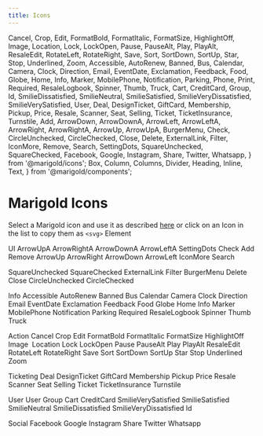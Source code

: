 ```yaml
---
title: Icons
---
```


  Cancel,
  Crop,
  Edit,
  FormatBold,
  FormatItalic,
  FormatSize,
  HighlightOff,
  Image,
  Location,
  Lock,
  LockOpen,
  Pause,
  PauseAlt,
  Play,
  PlayAlt,
  ResaleEdit,
  RotateLeft,
  RotateRight,
  Save,
  Sort,
  SortDown,
  SortUp,
  Star,
  Stop,
  Underlined,
  Zoom,
  Accessible,
  AutoRenew,
  Banned,
  Bus,
  Calendar,
  Camera,
  Clock,
  Direction,
  Email,
  EventDate,
  Exclamation,
  Feedback,
  Food,
  Globe,
  Home,
  Info,
  Marker,
  MobilePhone,
  Notification,
  Parking,
  Phone,
  Print,
  Required,
  ResaleLogbook,
  Spinner,
  Thumb,
  Truck,
  Cart,
  CreditCard,
  Group,
  Id,
  SmilieDissatisfied,
  SmilieNeutral,
  SmilieSatisfied,
  SmilieVeryDissatisfied,
  SmilieVerySatisfied,
  User,
  Deal,
  DesignTicket,
  GiftCard,
  Membership,
  Pickup,
  Price,
  Resale,
  Scanner,
  Seat,
  Selling,
  Ticket,
  TicketInsurance,
  Turnstile,
  Add,
  ArrowDown,
  ArrowDownA,
  ArrowLeft,
  ArrowLeftA,
  ArrowRight,
  ArrowRightA,
  ArrowUp,
  ArrowUpA,
  BurgerMenu,
  Check,
  CircleUnchecked,
  CircleChecked,
  Close,
  Delete,
  ExternalLink,
  Filter,
  IconMore,
  Remove,
  Search,
  SettingDots,
  SquareUnchecked,
  SquareChecked,
  Facebook,
  Google,
  Instagram,
  Share,
  Twitter,
  Whatsapp,
} from '@marigold/icons';
  Box,
  Column,
  Columns,
  Divider,
  Heading,
  Inline,
  Text,
} from '@marigold/components';

# Marigold Icons

Select a Marigold icon and use it as described [here](../../components/icon)
or click on an Icon in the list to copy them as `<svg>` Element

<Heading>UI</Heading>
<Columns space="small">
  <Column width={4}>
    <CopySVGIcon>
      <Text>ArrowUpA</Text>
      <ArrowUpA />
    </CopySVGIcon>
    <Divider />
    <Box as={Inline} p="xxsmall" display="flex" justifyContent="space-between">
      <Text>ArrowRightA</Text>
      <CopySVGIcon>
        <ArrowRightA />
      </CopySVGIcon>
    </Box>
    <Divider />
    <Box as={Inline} p="xxsmall" display="flex" justifyContent="space-between">
      <Text>ArrowDownA</Text>
      <CopySVGIcon>
        <ArrowDownA />
      </CopySVGIcon>
    </Box>
    <Divider />
    <Box as={Inline} p="xxsmall" display="flex" justifyContent="space-between">
      <Text>ArrowLeftA</Text>
      <CopySVGIcon>
        <ArrowLeftA />
      </CopySVGIcon>
    </Box>
    <Divider />
    <Box as={Inline} p="xxsmall" display="flex" justifyContent="space-between">
      <Text>SettingDots</Text>
      <CopySVGIcon>
        <SettingDots />
      </CopySVGIcon>
    </Box>
    <Divider />
    <Box as={Inline} p="xxsmall" display="flex" justifyContent="space-between">
      <Text>Check</Text>
      <CopySVGIcon>
        <Check />
      </CopySVGIcon>
    </Box>
    <Divider />
    <Box as={Inline} p="xxsmall" display="flex" justifyContent="space-between">
      <Text>Add</Text>
      <CopySVGIcon>
        <Add />
      </CopySVGIcon>
    </Box>
    <Divider />
    <Box as={Inline} p="xxsmall" display="flex" justifyContent="space-between">
      <Text>Remove</Text>
      <CopySVGIcon>
        <Remove />
      </CopySVGIcon>
    </Box>
  </Column>
  <Column width={4}>
    <Box as={Inline} p="xxsmall" display="flex" justifyContent="space-between">
      <Text>ArrowUp</Text>
      <CopySVGIcon>
        <ArrowUp />
      </CopySVGIcon>
    </Box>
    <Divider />
    <Box as={Inline} p="xxsmall" display="flex" justifyContent="space-between">
      <Text>ArrowRight</Text>
      <CopySVGIcon>
        <ArrowRight />
      </CopySVGIcon>
    </Box>
    <Divider />
    <Box as={Inline} p="xxsmall" display="flex" justifyContent="space-between">
      <Text>ArrowDown</Text>
      <CopySVGIcon>
        <ArrowDown />
      </CopySVGIcon>
    </Box>
    <Divider />
    <Box as={Inline} p="xxsmall" display="flex" justifyContent="space-between">
      <Text>ArrowLeft</Text>
      <CopySVGIcon>
        <ArrowLeft />
      </CopySVGIcon>
    </Box>
    <Divider />
    <Box as={Inline} p="xxsmall" display="flex" justifyContent="space-between">
      <Text>IconMore</Text>
      <CopySVGIcon>
        <IconMore />
      </CopySVGIcon>
    </Box>
    <Divider />
    <Box as={Inline} p="xxsmall" display="flex" justifyContent="space-between">
      <Text>Search</Text>
      <CopySVGIcon>
        <Search />
      </CopySVGIcon>
    </Box>
    <Divider />
    <Box as={Inline} p="xxsmall" display="flex" justifyContent="space-between">
      <Text>SquareUnchecked</Text>
      <CopySVGIcon>
        <SquareUnchecked />
      </CopySVGIcon>
    </Box>
    <Divider />
    <Box as={Inline} p="xxsmall" display="flex" justifyContent="space-between">
      <Text>SquareChecked</Text>
      <CopySVGIcon>
        <SquareChecked />
      </CopySVGIcon>
    </Box>
  </Column>
  <Column width={4}>
    <Box as={Inline} p="xxsmall" display="flex" justifyContent="space-between">
      <Text>ExternalLink</Text>
      <CopySVGIcon>
        <ExternalLink />
      </CopySVGIcon>
    </Box>
    <Divider />
    <Box as={Inline} p="xxsmall" display="flex" justifyContent="space-between">
      <Text>Filter</Text>
      <CopySVGIcon>
        <Filter />
      </CopySVGIcon>
    </Box>
    <Divider />
    <Box as={Inline} p="xxsmall" display="flex" justifyContent="space-between">
      <Text>BurgerMenu</Text>
      <CopySVGIcon>
        <BurgerMenu />
      </CopySVGIcon>
    </Box>
    <Divider />
    <Box as={Inline} p="xxsmall" display="flex" justifyContent="space-between">
      <Text>Delete</Text>
      <CopySVGIcon>
        <Delete />
      </CopySVGIcon>
    </Box>
    <Divider />
    <Box as={Inline} p="xxsmall" display="flex" justifyContent="space-between">
      <Text>Close</Text>
      <CopySVGIcon>
        <Close />
      </CopySVGIcon>
    </Box>
    <Divider />
    <Box as={Inline} p="xxsmall" display="flex" justifyContent="space-between">
      <Text>CircleUnchecked</Text>
      <CopySVGIcon>
        <CircleUnchecked />
      </CopySVGIcon>
    </Box>
    <Divider />
    <Box as={Inline} p="xxsmall" display="flex" justifyContent="space-between">
      <Text>CircleChecked</Text>
      <CopySVGIcon>
        <CircleChecked />
      </CopySVGIcon>
    </Box>
  </Column>
</Columns>

<Heading>Info</Heading>
<Columns space="small">
  <Column width={4}>
    <Box as={Inline} p="xxsmall" display="flex" justifyContent="space-between">
      <Text>Accessible</Text>
      <CopySVGIcon>
        <Accessible />
      </CopySVGIcon>
    </Box>
    <Divider />
    <Box as={Inline} p="xxsmall" display="flex" justifyContent="space-between">
      <Text>AutoRenew</Text>
      <CopySVGIcon>
        <AutoRenew />
      </CopySVGIcon>
    </Box>
    <Divider />
    <Box as={Inline} p="xxsmall" display="flex" justifyContent="space-between">
      <Text>Banned</Text>
      <CopySVGIcon>
        <Banned />
      </CopySVGIcon>
    </Box>
    <Divider />
    <Box as={Inline} p="xxsmall" display="flex" justifyContent="space-between">
      <Text>Bus</Text>
      <CopySVGIcon>
        <Bus />
      </CopySVGIcon>
    </Box>
    <Divider />
    <Box as={Inline} p="xxsmall" display="flex" justifyContent="space-between">
      <Text>Calendar</Text>
      <CopySVGIcon>
        <Calendar />
      </CopySVGIcon>
    </Box>
    <Divider />
    <Box as={Inline} p="xxsmall" display="flex" justifyContent="space-between">
      <Text>Camera</Text>
      <CopySVGIcon>
        <Camera />
      </CopySVGIcon>
    </Box>
    <Divider />
    <Box as={Inline} p="xxsmall" display="flex" justifyContent="space-between">
      <Text>Clock</Text>
      <CopySVGIcon>
        <Clock />
      </CopySVGIcon>
    </Box>
    <Divider />
    <Box as={Inline} p="xxsmall" display="flex" justifyContent="space-between">
      <Text>Direction</Text>
      <CopySVGIcon>
        <Direction />
      </CopySVGIcon>
    </Box>
    <Divider />
    <Box as={Inline} p="xxsmall" display="flex" justifyContent="space-between">
      <Text>Email</Text>
      <CopySVGIcon>
        <Email />
      </CopySVGIcon>
    </Box>
  </Column>
  <Column width={4}>
    <Box as={Inline} p="xxsmall" display="flex" justifyContent="space-between">
      <Text>EventDate</Text>
      <CopySVGIcon>
        <EventDate />
      </CopySVGIcon>
    </Box>
    <Divider />
    <Box as={Inline} p="xxsmall" display="flex" justifyContent="space-between">
      <Text>Exclamation</Text>
      <CopySVGIcon>
        <Exclamation />
      </CopySVGIcon>
    </Box>
    <Divider />
    <Box as={Inline} p="xxsmall" display="flex" justifyContent="space-between">
      <Text>Feedback</Text>
      <CopySVGIcon>
        <Feedback />
      </CopySVGIcon>
    </Box>
    <Divider />
    <Box as={Inline} p="xxsmall" display="flex" justifyContent="space-between">
      <Text>Food</Text>
      <CopySVGIcon>
        <Food />
      </CopySVGIcon>
    </Box>
    <Divider />
    <Box as={Inline} p="xxsmall" display="flex" justifyContent="space-between">
      <Text>Globe</Text>
      <CopySVGIcon>
        <Globe />
      </CopySVGIcon>
    </Box>
    <Divider />
    <Box as={Inline} p="xxsmall" display="flex" justifyContent="space-between">
      <Text>Home</Text>
      <CopySVGIcon>
        <Home />
      </CopySVGIcon>
    </Box>
    <Divider />
    <Box as={Inline} p="xxsmall" display="flex" justifyContent="space-between">
      <Text>Info</Text>
      <CopySVGIcon>
        <Info />
      </CopySVGIcon>
    </Box>
    <Divider />
    <Box as={Inline} p="xxsmall" display="flex" justifyContent="space-between">
      <Text>Marker</Text>
      <CopySVGIcon>
        <Marker />
      </CopySVGIcon>
    </Box>
  </Column>
  <Column width={4}>
    <Box as={Inline} p="xxsmall" display="flex" justifyContent="space-between">
      <Text>MobilePhone</Text>
      <CopySVGIcon>
        <MobilePhone />
      </CopySVGIcon>
    </Box>
    <Divider />
    <Box as={Inline} p="xxsmall" display="flex" justifyContent="space-between">
      <Text>Notification</Text>
      <CopySVGIcon>
        <Notification />
      </CopySVGIcon>
    </Box>
    <Divider />
    <Box as={Inline} p="xxsmall" display="flex" justifyContent="space-between">
      <Text>Parking</Text>
      <CopySVGIcon>
        <Parking />
      </CopySVGIcon>
    </Box>
    <Divider />
    <Box as={Inline} p="xxsmall" display="flex" justifyContent="space-between">
      <Text>Required</Text>
      <CopySVGIcon>
        <Required />
      </CopySVGIcon>
    </Box>
    <Divider />
    <Box as={Inline} p="xxsmall" display="flex" justifyContent="space-between">
      <Text>ResaleLogbook</Text>
      <CopySVGIcon>
        <ResaleLogbook />
      </CopySVGIcon>
    </Box>
    <Divider />
    <Box as={Inline} p="xxsmall" display="flex" justifyContent="space-between">
      <Text>Spinner</Text>
      <CopySVGIcon>
        <Spinner />
      </CopySVGIcon>
    </Box>
    <Divider />
    <Box as={Inline} p="xxsmall" display="flex" justifyContent="space-between">
      <Text>Thumb</Text>
      <CopySVGIcon>
        <Thumb />
      </CopySVGIcon>
    </Box>
    <Divider />
    <Box as={Inline} p="xxsmall" display="flex" justifyContent="space-between">
      <Text>Truck</Text>
      <CopySVGIcon>
        <Truck />
      </CopySVGIcon>
    </Box>
  </Column>
</Columns>

<Heading>Action</Heading>
<Columns space="small">
  <Column width={4}>
    <Box as={Inline} p="xxsmall" display="flex" justifyContent="space-between">
      <Text>Cancel</Text>
      <CopySVGIcon>
        <Cancel />
      </CopySVGIcon>
    </Box>
    <Divider />
    <Box as={Inline} p="xxsmall" display="flex" justifyContent="space-between">
      <Text>Crop</Text>
      <CopySVGIcon>
        <Crop />
      </CopySVGIcon>
    </Box>
    <Divider />
    <Box as={Inline} p="xxsmall" display="flex" justifyContent="space-between">
      <Text>Edit</Text>
      <CopySVGIcon>
        <Edit />
      </CopySVGIcon>
    </Box>
    <Divider />
    <Box as={Inline} p="xxsmall" display="flex" justifyContent="space-between">
      <Text>FormatBold</Text>
      <CopySVGIcon>
        <FormatBold />
      </CopySVGIcon>
    </Box>
    <Divider />
    <Box as={Inline} p="xxsmall" display="flex" justifyContent="space-between">
      <Text>FormatItalic</Text>
      <CopySVGIcon>
        <FormatItalic />
      </CopySVGIcon>
    </Box>
    <Divider />
    <Box as={Inline} p="xxsmall" display="flex" justifyContent="space-between">
      <Text>FormatSize</Text>
      <CopySVGIcon>
        <FormatSize />
      </CopySVGIcon>
    </Box>
    <Divider />
    <Box as={Inline} p="xxsmall" display="flex" justifyContent="space-between">
      <Text>HighlightOff</Text>
      <CopySVGIcon>
        <HighlightOff />
      </CopySVGIcon>
    </Box>
    <Divider />
    <Box as={Inline} p="xxsmall" display="flex" justifyContent="space-between">
      <Text>Image</Text>
      <CopySVGIcon>
        <Image />
      </CopySVGIcon>
    </Box>
    <Divider />
    <Box as={Inline} p="xxsmall" display="flex" justifyContent="space-between">
      <Text>Location</Text>
      <CopySVGIcon>
        <Location />
      </CopySVGIcon>
    </Box>
  </Column>
  <Column width={4}>
    <Box as={Inline} p="xxsmall" display="flex" justifyContent="space-between">
      <Text>Lock</Text>
      <CopySVGIcon>
        <Lock />
      </CopySVGIcon>
    </Box>
    <Divider />
    <Box as={Inline} p="xxsmall" display="flex" justifyContent="space-between">
      <Text>LockOpen</Text>
      <CopySVGIcon>
        <LockOpen />
      </CopySVGIcon>
    </Box>
    <Divider />
    <Box as={Inline} p="xxsmall" display="flex" justifyContent="space-between">
      <Text>Pause</Text>
      <CopySVGIcon>
        <Pause />
      </CopySVGIcon>
    </Box>
    <Divider />
    <Box as={Inline} p="xxsmall" display="flex" justifyContent="space-between">
      <Text>PauseAlt</Text>
      <CopySVGIcon>
        <PauseAlt />
      </CopySVGIcon>
    </Box>
    <Divider />
    <Box as={Inline} p="xxsmall" display="flex" justifyContent="space-between">
      <Text>Play</Text>
      <CopySVGIcon>
        <Play />
      </CopySVGIcon>
    </Box>
    <Divider />
    <Box as={Inline} p="xxsmall" display="flex" justifyContent="space-between">
      <Text>PlayAlt</Text>
      <CopySVGIcon>
        <PlayAlt />
      </CopySVGIcon>
    </Box>
    <Divider />
    <Box as={Inline} p="xxsmall" display="flex" justifyContent="space-between">
      <Text>ResaleEdit</Text>
      <CopySVGIcon>
        <ResaleEdit />
      </CopySVGIcon>
    </Box>
    <Divider />
    <Box as={Inline} p="xxsmall" display="flex" justifyContent="space-between">
      <Text>RotateLeft</Text>
      <CopySVGIcon>
        <RotateLeft />
      </CopySVGIcon>
    </Box>
    <Divider />
    <Box as={Inline} p="xxsmall" display="flex" justifyContent="space-between">
      <Text>RotateRight</Text>
      <CopySVGIcon>
        <RotateRight />
      </CopySVGIcon>
    </Box>
  </Column>
  <Column width={4}>
    <Box as={Inline} p="xxsmall" display="flex" justifyContent="space-between">
      <Text>Save</Text>
      <CopySVGIcon>
        <Save />
      </CopySVGIcon>
    </Box>
    <Divider />
    <Box as={Inline} p="xxsmall" display="flex" justifyContent="space-between">
      <Text>Sort</Text>
      <CopySVGIcon>
        <Sort />
      </CopySVGIcon>
    </Box>
    <Divider />
    <Box as={Inline} p="xxsmall" display="flex" justifyContent="space-between">
      <Text>SortDown</Text>
      <CopySVGIcon>
        <SortDown />
      </CopySVGIcon>
    </Box>
    <Divider />
    <Box as={Inline} p="xxsmall" display="flex" justifyContent="space-between">
      <Text>SortUp</Text>
      <CopySVGIcon>
        <SortUp />
      </CopySVGIcon>
    </Box>
    <Divider />
    <Box as={Inline} p="xxsmall" display="flex" justifyContent="space-between">
      <Text>Star</Text>
      <CopySVGIcon>
        <Star />
      </CopySVGIcon>
    </Box>
    <Divider />
    <Box as={Inline} p="xxsmall" display="flex" justifyContent="space-between">
      <Text>Stop</Text>
      <CopySVGIcon>
        <Stop />
      </CopySVGIcon>
    </Box>
    <Divider />
    <Box as={Inline} p="xxsmall" display="flex" justifyContent="space-between">
      <Text>Underlined</Text>
      <CopySVGIcon>
        <Underlined />
      </CopySVGIcon>
    </Box>
    <Divider />
    <Box as={Inline} p="xxsmall" display="flex" justifyContent="space-between">
      <Text>Zoom</Text>
      <CopySVGIcon>
        <Zoom />
      </CopySVGIcon>
    </Box>
  </Column>
</Columns>

<Heading>Ticketing</Heading>
<Columns space="small">
  <Column width={4}>
    <Box as={Inline} p="xxsmall" display="flex" justifyContent="space-between">
      <Text>Deal</Text>
      <CopySVGIcon>
        <Deal />
      </CopySVGIcon>
    </Box>
    <Divider />
    <Box as={Inline} p="xxsmall" display="flex" justifyContent="space-between">
      <Text>DesignTicket</Text>
      <CopySVGIcon>
        <DesignTicket />
      </CopySVGIcon>
    </Box>
    <Divider />
    <Box as={Inline} p="xxsmall" display="flex" justifyContent="space-between">
      <Text>GiftCard</Text>
      <CopySVGIcon>
        <GiftCard />
      </CopySVGIcon>
    </Box>
    <Divider />
    <Box as={Inline} p="xxsmall" display="flex" justifyContent="space-between">
      <Text>Membership</Text>
      <CopySVGIcon>
        <Membership />
      </CopySVGIcon>
    </Box>
    <Divider />
    <Box as={Inline} p="xxsmall" display="flex" justifyContent="space-between">
      <Text>Pickup</Text>
      <CopySVGIcon>
        <Pickup />
      </CopySVGIcon>
    </Box>
    <Divider />
    <Box as={Inline} p="xxsmall" display="flex" justifyContent="space-between">
      <Text>Price</Text>
      <CopySVGIcon>
        <Price />
      </CopySVGIcon>
    </Box>
    <Divider />
    <Box as={Inline} p="xxsmall" display="flex" justifyContent="space-between">
      <Text>Resale</Text>
      <CopySVGIcon>
        <Resale />
      </CopySVGIcon>
    </Box>
  </Column>
  <Column width={4}>
    <Box as={Inline} p="xxsmall" display="flex" justifyContent="space-between">
      <Text>Scanner</Text>
      <CopySVGIcon>
        <Scanner />
      </CopySVGIcon>
    </Box>
    <Divider />
    <Box as={Inline} p="xxsmall" display="flex" justifyContent="space-between">
      <Text>Seat</Text>
      <CopySVGIcon>
        <Seat />
      </CopySVGIcon>
    </Box>
    <Divider />
    <Box as={Inline} p="xxsmall" display="flex" justifyContent="space-between">
      <Text>Selling</Text>
      <CopySVGIcon>
        <Selling />
      </CopySVGIcon>
    </Box>
    <Divider />
    <Box as={Inline} p="xxsmall" display="flex" justifyContent="space-between">
      <Text>Ticket</Text>
      <CopySVGIcon>
        <Ticket />
      </CopySVGIcon>
    </Box>
    <Divider />
    <Box as={Inline} p="xxsmall" display="flex" justifyContent="space-between">
      <Text>TicketInsurance</Text>
      <CopySVGIcon>
        <TicketInsurance />
      </CopySVGIcon>
    </Box>
    <Divider />
    <Box as={Inline} p="xxsmall" display="flex" justifyContent="space-between">
      <Text>Turnstile</Text>
      <CopySVGIcon>
        <Turnstile />
      </CopySVGIcon>
    </Box>
  </Column>
</Columns>

<Heading>User</Heading>
<Columns space="small">
  <Column width={4}>
    <Box as={Inline} p="xxsmall" display="flex" justifyContent="space-between">
      <Text>User</Text>
      <CopySVGIcon>
        <User />
      </CopySVGIcon>
    </Box>
    <Divider />
    <Box as={Inline} p="xxsmall" display="flex" justifyContent="space-between">
      <Text>Group</Text>
      <CopySVGIcon>
        <Group />
      </CopySVGIcon>
    </Box>
    <Divider />
    <Box as={Inline} p="xxsmall" display="flex" justifyContent="space-between">
      <Text>Cart</Text>
      <CopySVGIcon>
        <Cart />
      </CopySVGIcon>
    </Box>
    <Divider />
    <Box as={Inline} p="xxsmall" display="flex" justifyContent="space-between">
      <Text>CreditCard</Text>
      <CopySVGIcon>
        <CreditCard />
      </CopySVGIcon>
    </Box>
    <Divider />
    <Box as={Inline} p="xxsmall" display="flex" justifyContent="space-between">
      <Text>SmilieVerySatisfied</Text>
      <CopySVGIcon>
        <SmilieVerySatisfied />
      </CopySVGIcon>
    </Box>
  </Column>
  <Column width={4}>
    <Box as={Inline} p="xxsmall" display="flex" justifyContent="space-between">
      <Text>SmilieSatisfied</Text>
      <CopySVGIcon>
        <SmilieSatisfied />
      </CopySVGIcon>
    </Box>
    <Divider />
    <Box as={Inline} p="xxsmall" display="flex" justifyContent="space-between">
      <Text>SmilieNeutral</Text>
      <CopySVGIcon>
        <SmilieNeutral />
      </CopySVGIcon>
    </Box>
    <Divider />
    <Box as={Inline} p="xxsmall" display="flex" justifyContent="space-between">
      <Text>SmilieDissatisfied</Text>
      <CopySVGIcon>
        <SmilieDissatisfied />
      </CopySVGIcon>
    </Box>
    <Divider />
    <Box as={Inline} p="xxsmall" display="flex" justifyContent="space-between">
      <Text>SmilieVeryDissatisfied</Text>
      <CopySVGIcon>
        <SmilieVeryDissatisfied />
      </CopySVGIcon>
    </Box>
    <Divider />
    <Box as={Inline} p="xxsmall" display="flex" justifyContent="space-between">
      <Text>Id</Text>
      <CopySVGIcon>
        <Id />
      </CopySVGIcon>
    </Box>
  </Column>
</Columns>

<Heading>Social</Heading>
<Columns space="small">
  <Column width={4}>
    <Box as={Inline} p="xxsmall" display="flex" justifyContent="space-between">
      <Text>Facebook</Text>
      <CopySVGIcon>
        <Facebook />
      </CopySVGIcon>
    </Box>
    <Divider />
    <Box as={Inline} p="xxsmall" display="flex" justifyContent="space-between">
      <Text>Google</Text>
      <CopySVGIcon>
        <Google />
      </CopySVGIcon>
    </Box>
    <Divider />
    <Box as={Inline} p="xxsmall" display="flex" justifyContent="space-between">
      <Text>Instagram</Text>
      <CopySVGIcon>
        <Instagram />
      </CopySVGIcon>
    </Box>
    <Divider />
    <Box as={Inline} p="xxsmall" display="flex" justifyContent="space-between">
      <Text>Share</Text>
      <CopySVGIcon>
        <Share />
      </CopySVGIcon>
    </Box>
    <Divider />
    <Box as={Inline} p="xxsmall" display="flex" justifyContent="space-between">
      <Text>Twitter</Text>
      <CopySVGIcon>
        <Twitter />
      </CopySVGIcon>
    </Box>
    <Divider />
    <Box as={Inline} p="xxsmall" display="flex" justifyContent="space-between">
      <Text>Whatsapp</Text>
      <CopySVGIcon>
        <Whatsapp />
      </CopySVGIcon>
    </Box>
  </Column>
</Columns>
